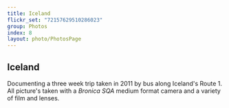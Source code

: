 ```yaml
---
title: Iceland
flickr_set: "72157629510286023"
group: Photos
index: 8
layout: photo/PhotosPage
---
```


## Iceland

Documenting a three week trip taken in 2011 by bus along Iceland's Route 1. All picture's taken with a _Bronica SQA_ medium format camera and a variety of film and lenses.
